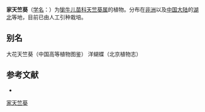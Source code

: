 {{Speciesbox
| name = 家天竺葵
| status = 
| status_system = 
| image = Pelargoniumxdomesticum.JPG
| image_width = 250px 
| genus = Pelargonium
| species = {{hybrid}} domesticum
| authority = L.H. Bailey
}}

'''家天竺葵'''（[[学名|学名]]：{{lang|la|''Pelargonium domesticum''}}）为[[牻牛儿苗科|牻牛儿苗科]][[天竺葵属|天竺葵属]]的植物。分布在[[非洲|非洲]]以及[[中国大陆|中国大陆]]的[[湖北|湖北]]等地，目前已由人工引种栽培。

== 别名 ==
大花天竺葵（中国高等植物图鉴） 洋蝴蝶（北京植物志）

== 参考文献 ==
<div class="references-small">
* {{cite web| url =http://www.bioinfo.cn/db05/KmzwSpecies.php?action=view&id=9733| title =家天竺葵| work =《中国高等植物数据库全库》| publisher =中国科学院微生物研究所| author =昆明植物研究所| accessdate =2009-02-24| deadurl =yes| archiveurl =https://web.archive.org/web/20160305030126/http://www.bioinfo.cn/db05/KmzwSpecies.php?action=view&id=9733| archivedate =2016-03-05}}
</div>
{{Taxonbar|from=Q10950832}}

[[Category:天竺葵属|家天竺葵]]


{{植物小作品}}